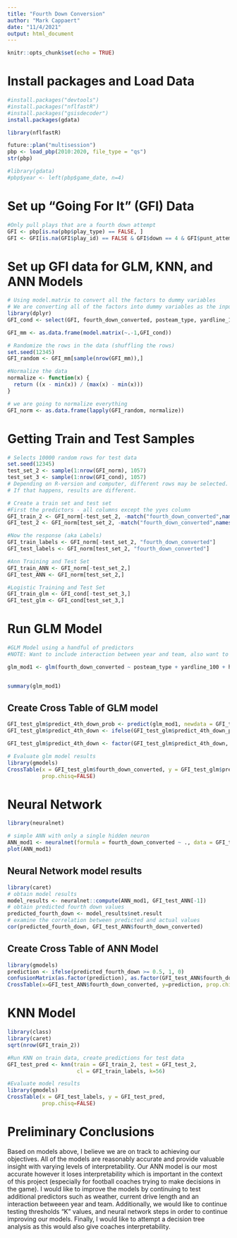 ```yaml
---
title: "Fourth Down Conversion"
author: "Mark Cappaert"
date: "11/4/2021"
output: html_document
---
```


```r
knitr::opts_chunk$set(echo = TRUE)
```

# Install packages and Load Data

```r
#install.packages("devtools")
#install.packages("nflfastR")
#install.packages("gsisdecoder")
install.packages(gdata)

library(nflfastR)

future::plan("multisession")
pbp <- load_pbp(2010:2020, file_type = "qs")
str(pbp)

#library(gdata)
#pbp$year <- left(pbp$game_date, n=4)
```

# Set up "Going For It" (GFI) Data
```r
#Only pull plays that are a fourth down attempt
GFI <- pbp[is.na(pbp$play_type) == FALSE, ]
GFI <- GFI[is.na(GFI$play_id) == FALSE & GFI$down == 4 & GFI$punt_attempt == 0 & GFI$field_goal_attempt == 0 & GFI$play_type != "no_play" & GFI$play_type != "qb_kneel",]
```



# Set up GFI data for GLM, KNN, and ANN Models
```r
# Using model.matrix to convert all the factors to dummy variables
# We are converting all of the factors into dummy variables as the input into knn has to be numeric
library(dplyr)
GFI_cond <- select(GFI, fourth_down_converted, posteam_type, yardline_100, half_seconds_remaining, game_half, ydstogo, posteam_score, defteam_score, season_type)

GFI_mm <- as.data.frame(model.matrix(~.-1,GFI_cond))

# Randomize the rows in the data (shuffling the rows)
set.seed(12345)
GFI_random <- GFI_mm[sample(nrow(GFI_mm)),]

#Normalize the data
normalize <- function(x) {
  return ((x - min(x)) / (max(x) - min(x)))
}

# we are going to normalize everything 
GFI_norm <- as.data.frame(lapply(GFI_random, normalize))
```


# Getting Train and Test Samples

```r
# Selects 10000 random rows for test data
set.seed(12345)
test_set_2 <- sample(1:nrow(GFI_norm), 1057) 
test_set_3 <- sample(1:nrow(GFI_cond), 1057) 
# Depending on R-version and computer, different rows may be selected. 
# If that happens, results are different. 

# Create a train set and test set
#First the predictors - all columns except the yyes column
GFI_train_2 <- GFI_norm[-test_set_2, -match("fourth_down_converted",names(GFI_norm))]
GFI_test_2 <- GFI_norm[test_set_2, -match("fourth_down_converted",names(GFI_norm))]

#Now the response (aka Labels) 
GFI_train_labels <- GFI_norm[-test_set_2, "fourth_down_converted"]
GFI_test_labels <- GFI_norm[test_set_2, "fourth_down_converted"]

#Ann Training and Test Set
GFI_train_ANN <- GFI_norm[-test_set_2,]
GFI_test_ANN <- GFI_norm[test_set_2,]

#Logistic Training and Test Set
GFI_train_glm <- GFI_cond[-test_set_3,]
GFI_test_glm <- GFI_cond[test_set_3,]

```


# Run GLM Model
```r
#GLM Model using a handful of predictors
#NOTE: Want to include interaction between year and team, also want to include weather and how long the current drive has been

glm_mod1 <- glm(fourth_down_converted ~ posteam_type + yardline_100 + half_seconds_remaining + game_half + ydstogo + posteam_score + defteam_score + season_type, data = GFI_train_glm, family = binomial)


summary(glm_mod1)
```

## Create Cross Table of GLM model
```r
GFI_test_glm$predict_4th_down_prob <- predict(glm_mod1, newdata = GFI_test_glm, type = "response")
GFI_test_glm$predict_4th_down <- ifelse(GFI_test_glm$predict_4th_down_prob >= 0.5, 1, 0)

GFI_test_glm$predict_4th_down <- factor(GFI_test_glm$predict_4th_down, levels = c(0, 1))

# Evaluate glm model results
library(gmodels)
CrossTable(x = GFI_test_glm$fourth_down_converted, y = GFI_test_glm$predict_4th_down, 
           prop.chisq=FALSE)
```


# Neural Network
```r
library(neuralnet)

# simple ANN with only a single hidden neuron
ANN_mod1 <- neuralnet(formula = fourth_down_converted ~ ., data = GFI_train_ANN)
plot(ANN_mod1)
```

## Neural Network model results
```r
library(caret)
# obtain model results
model_results <- neuralnet::compute(ANN_mod1, GFI_test_ANN[-1])
# obtain predicted fourth down values
predicted_fourth_down <- model_results$net.result
# examine the correlation between predicted and actual values
cor(predicted_fourth_down, GFI_test_ANN$fourth_down_converted)
```

## Create Cross Table of ANN Model
```r
library(gmodels)
prediction <- ifelse(predicted_fourth_down >= 0.5, 1, 0)
confusionMatrix(as.factor(prediction), as.factor(GFI_test_ANN$fourth_down_converted), positive='1')
CrossTable(x=GFI_test_ANN$fourth_down_converted, y=prediction, prop.chisq=FALSE)
```

# KNN Model
```r
library(class)
library(caret)
sqrt(nrow(GFI_train_2))

#Run KNN on train data, create predictions for test data
GFI_test_pred <- knn(train = GFI_train_2, test = GFI_test_2,
                      cl = GFI_train_labels, k=56)

#Evaluate model results
library(gmodels)
CrossTable(x = GFI_test_labels, y = GFI_test_pred, 
           prop.chisq=FALSE)
```


# Preliminary Conclusions

 Based on models above, I believe we are on track to achieving our objectives. All of the models are reasonably accurate and provide valuable insight with varying levels of interpretability. Our ANN model is our most accurate however it loses interpretability which is important in the context of this project (especially for football coaches trying to make decisions in the game). I would like to improve the models by continuing to test additional predictors such as weather, current drive length and an interaction betweeen year and team. Additionally, we would like to continue testing thresholds "K" values, and neural network steps in order to continue improving our models. Finally, I would like to attempt a decision tree analysis as this would also give coaches interpretability.